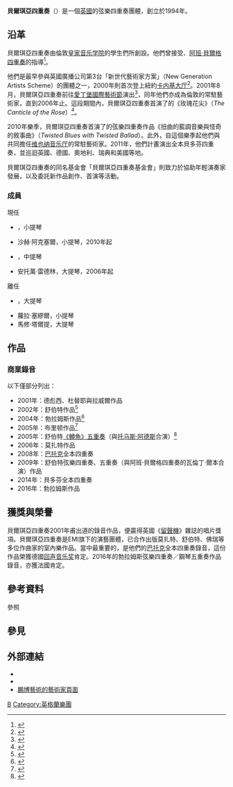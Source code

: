 '''貝爾琪亞四重奏'''（{{lang-en|'''Belcea Quartet'''}}）是一個[[英國|英國]]的弦樂四重奏團體，創立於1994年。

== 沿革 ==
貝爾琪亞四重奏由倫敦[[皇家音乐学院_(南肯辛顿)|皇家音乐学院]]的學生們所創設。他們曾接受{{tsl|en|Chilingirian Quartet|奇夌季里安四重奏}}、[[阿爾班·貝爾格弦樂四重奏團|阿班·貝爾格四重奏]]的指導<ref>{{Cite web|title=Belcea Quartet/Erben, Wigmore Hall, London|url=https://www.theguardian.com/music/2005/dec/06/classicalmusicandopera|access-date=|author=Erica Jeal|date=2005-12-06|work=''The Guardian''|language=en}}</ref>。

他們是最早參與英國廣播公司第3台「新世代藝術家方案」（New Generation Artists Scheme）的團體之一，2000年則首次登上紐約[[卡内基大厅|卡内基大厅]]<ref>{{Cite news|title=Robust Joking By Way of Haydn|url=https://www.nytimes.com/2000/03/14/arts/in-performance-classical-music-robust-joking-by-way-of-haydn.html|newspaper=''The New York Times''|date=2000-03-14|accessdate=|issn=0362-4331|language=en-US|first=James R.|last=Oestreich}}</ref>。2001年8月，貝爾琪亞四重奏前往[[愛丁堡國際藝術節|愛丁堡國際藝術節]]演出<ref>{{Cite web|title=Belcea Quartet|url=https://www.theguardian.com/culture/2001/aug/18/edinburghfestival2001.edinburghfestival3|access-date=|author=Tim Ashley|date=2001-08-17|work=''The Guardian''|language=en}}</ref>，同年他們亦成為倫敦{{tsl|en|Wigmore Hall|威格莫爾廳}}的常駐藝術家，直到2006年止。這段期間內，貝爾琪亞四重奏首演了{{tsl|en|Joseph Phibbs|約瑟·菲布斯}}的《玫瑰花尖》（''The Canticle of the Rose''）<ref>{{Cite web|title=Belcea Quartet, Wigmore Hall, London|url=https://www.theguardian.com/music/2005/dec/14/classicalmusicandopera1|access-date=|author=Andrew Clements|date=2005-12-14|work=''The Guardian''|language=en}}</ref>。

2010年樂季，貝爾琪亞四重奏首演了{{tsl|en|Mark-Anthony Turnage|馬克-安東尼·圖爾納吉}}的弦樂四重奏作品《扭曲的藍調音樂與怪奇的敘事曲》（''Twisted Blues with Twisted Ballad''）。此外，自這個樂季起他們與{{tsl|de|Artemis Quartett|阿特密絲四重奏}}共同擔任[[维也纳音乐厅|维也纳音乐厅]]的常駐藝術家。2011年，他們計畫演出全本貝多芬四重奏，並巡迴英國、德國、奧地利、瑞典和美國等地。

貝爾琪亞四重奏的同名基金會「貝爾琪亞四重奏基金會」則致力於協助年輕演奏家發展，以及委託新作品創作、首演等活動。

=== 成員 ===
;現任
* {{tsl|en|Corina Belcea|柯莉娜·貝爾琪亞}}，小提琴
* 沙赫·阿克塞爾，小提琴，2010年起
* {{tsl|en|Krzysztof Chorzelski|克里斯多夫·赫雪勒斯基}}，中提琴
* 安托萬·雷德林，大提琴，2006年起

;離任
* {{tsl|en|Alasdair Tait|阿拉斯代爾·泰特}}，大提琴
* 蘿拉·塞繆爾，小提琴
* 馬修·塔爾提，大提琴

== 作品 ==
=== 商業錄音 ===
以下僅部分列出：
{{div col}}
* 2001年：德彪西、杜替耶與拉威爾作品
* 2002年：舒伯特作品<ref>{{Cite web|title=Schubert: 'Rosamunde' Quartet; Quartet in E Flat; Quartettsatz in C Minor|url=http://www.theguardian.com/music/2003/jan/31/classicalmusicandopera.artsfeatures4|access-date=|author=Tim Ashley|date=2003-01-31|work=''The Guardian''|language=en}}</ref>
* 2004年：勃拉姆斯作品<ref>{{Cite web|title=Brahms: String Quartet Op 51 no 1; String Quintet Op 111, Kakuska/ Belcea Quartet|url=http://www.theguardian.com/music/2004/feb/06/classicalmusicandopera.shopping2|access-date=|author=Andrew Clements|date=2004-02-06|work=''The Guardian''|language=en}}</ref>
* 2005年：布里顿作品<ref>{{Cite web|title=Britten: String Quartets Nos 1-3; Three Divertimenti, Belcea Quartet|url=http://www.theguardian.com/music/2005/apr/01/classicalmusicandopera.shopping1|access-date=|author=Andrew Clements|date=2005-04-01|work=''The Guardian''|language=en}}</ref>
* 2005年：舒伯特[[鱒魚五重奏|《鱒魚》五重奏]]（與[[托马斯·阿德斯|托马斯·阿德斯]]合演）<ref>{{Cite web|title=Adès/Schubert: Ades/Arditti Quartet/Belcea Quartet|url=http://www.theguardian.com/music/2005/may/06/classicalmusicandopera.shopping6|access-date=|author=Andrew Clements|date=2005-05-05|work=''The Guardian''|language=en}}</ref>
* 2006年：莫扎特作品
* 2008年：[[巴托克·贝拉|巴托克]]全本四重奏
* 2009年：舒伯特弦樂四重奏、五重奏（與阿班·貝爾格四重奏的瓦倫丁·爾本合演）作品
* 2014年：貝多芬全本四重奏
* 2016年：勃拉姆斯作品
{{div col end}}

== 獲獎與榮譽 ==
貝爾琪亞四重奏2001年甫出道的錄音作品，便贏得英國《[[留聲機_(雜誌)|留聲機]]》雜誌的唱片獎項。貝爾琪亞四重奏是EMI旗下的演藝團體，已合作出版莫扎特、舒伯特、佛瑞等多位作曲家的室內樂作品。當中最重要的，是他們的[[巴托克·贝拉|巴托克]]全本四重奏錄音，這份作品榮獲德國[[回声音乐奖|回声音乐奖]]肯定。2016年的勃拉姆斯弦樂四重奏／鋼琴五重奏作品錄音，亦獲法國{{tsl|fr|Diapason d’or|金叉獎}}肯定。

== 參考資料 ==
;參照
{{reflist}}

== 參見 ==
{{portal|古典音樂}}

== 外部連結 ==
* {{官方網站|http://www.belceaquartet.com/}}
* {{Discogs artist|1725072}}
* [http://www.bloomingarts.com.tw/musicians/string_quartet/Belcea_Quartet.html 鵬博藝術的藝術家頁面]

[[Category:弦樂四重奏團|B]]
[[Category:英格蘭樂團|Category:英格蘭樂團]]